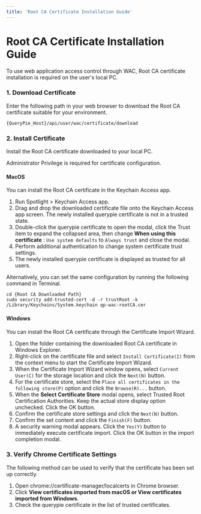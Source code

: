 ```yaml
---
title: 'Root CA Certificate Installation Guide'
---
```



# Root CA Certificate Installation Guide

To use web application access control through WAC, Root CA certificate installation is required on the user's local PC.

### 1. Download Certificate

Enter the following path in your web browser to download the Root CA certificate suitable for your environment.
```
{QueryPie_Host}/api/user/wac/certificate/download
```

### 2. Install Certificate

Install the Root CA certificate downloaded to your local PC.

<Callout type="info">
Administrator Privilege is required for certificate configuration.
</Callout>

#### MacOS

You can install the Root CA certificate in the Keychain Access app.

1. Run Spotlight &gt; Keychain Access app.
2. Drag and drop the downloaded certificate file onto the Keychain Access app screen. The newly installed querypie certificate is not in a trusted state.
3. Double-click the querypie certificate to open the modal, click the Trust item to expand the collapsed area, then change **When using this certificate** : `Use system defaults` to `Always trust` and close the modal.
4. Perform additional authentication to change system certificate trust settings.
5. The newly installed querypie certificate is displayed as trusted for all users.

Alternatively, you can set the same configuration by running the following command in Terminal.
```
cd {Root CA Downloaded Path}
sudo security add-trusted-cert -d -r trustRoot -k /Library/Keychains/System.keychain qp-wac-rootCA.cer
```

#### Windows

You can install the Root CA certificate through the Certificate Import Wizard.

1. Open the folder containing the downloaded Root CA certificate in Windows Explorer.
2. Right-click on the certificate file and select `Install Certificate(I)` from the context menu to start the Certificate Import Wizard.
3. When the Certificate Import Wizard window opens, select `Current User(C)` for the storage location and click the `Next(N)` button.
4. For the certificate store, select the `Place all certificates in the following store(P)` option and click the `Browse(R)...` button. 
5. When the **Select Certificate Store** modal opens, select Trusted Root Certification Authorities. Keep the actual store display option unchecked. Click the OK button.
6. Confirm the certificate store settings and click the `Next(N)` button.
7. Confirm the set content and click the `Finish(F)` button.
8. A security warning modal appears. Click the `Yes(Y)` button to immediately execute certificate import. Click the OK button in the import completion modal.

### 3. Verify Chrome Certificate Settings

The following method can be used to verify that the certificate has been set up correctly.

1. Open chrome://certificate-manager/localcerts in Chrome browser.
2. Click **View certificates imported from macOS or View certificates imported from Windows**.
3. Check the querypie certificate in the list of trusted certificates.



